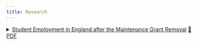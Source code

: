```yaml
---
title: Research
---
```


::: class="paper-entry"

<details class="paper-details">
  <summary>
    <span class="paper-title">[Student Employment in England after the Maintenance Grant Removal](#)</span>
    <a
      href="papers/maintenance_grant.pdf"
      class="pdf-button"
      title="Download PDF"
      onclick="event.stopPropagation()"
      target="_blank"
    >📄 PDF</a>
  </summary>

  <div class="abstract">
  In 2016 the UK removed a living cost grant for university students. Motivated by a large increase in student employment after the grant was removed, I estimate whether the loss in income pushed students to work during university. I use two Difference-in-Differences designs, the first compares students to the regular labor market, and the second splits students by grant eligibility. Although student employment increased compared to the regular labor market, the increase is common to eligible and ineligible students. My results suggest that the maintenance grant removal did not cause the increase in student employment.
  </div>

  <div class="paper-plot">
  ![](img/employment_ts.png){fig-alt="Student employment over time"}
  </div>
</details>

:::
